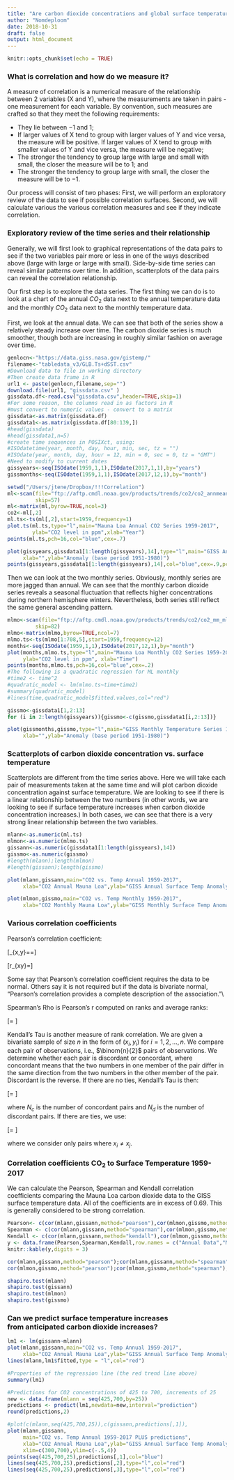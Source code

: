 ```yaml
---
title: "Are carbon dioxide concentrations and global surface temperatures correlated?"
author: "Nomdeploom"
date: 2018-10-31
draft: false
output: html_document
---
```


```r
knitr::opts_chunk$set(echo = TRUE)
```
### What is correlation and how do we measure it?

A measure of correlation is a numerical measure of the relationship between 2 variables (X and Y), where the measurements are taken in pairs - one measurement for each variable. By convention, such measures are crafted so that they meet the following requirements:
 

* They lie between $-1$ and $1$;
* If larger values of X tend to group with larger values of Y and vice versa, the measure will be positive. If larger values of X tend to group with smaller values of Y and vice versa, the measure will be negative;
* The stronger the tendency to group large with large and small with small, the closer the measure will be to $1$; and 
* The stronger the tendency to group large with small, the closer the measure will be to $-1$.

Our process will consist of two phases: First, we will perform an exploratory review of the data to see if possible correlation surfaces. Second, we will calculate various the various correlation measures and see if they indicate correlation.


### Exploratory review of the time series and their relationship

Generally, we will first look to graphical representations of the data pairs to see if the two variables pair more or less in one of the ways described above (large with large or large with small). Side-by-side time series can reveal similar patterns over time. In addition, scatterplots of the data pairs can reveal the correlation relationship.

Our first step is to explore the data series. The first thing we can do is to look at a chart of the annual $CO_2$ data next to the annual temperature data and the monthly $CO_2$ data next to the monthly temperature data.

First, we look at the annual data. We can see that both of the series show a relatively steady increase over time. The carbon dioxide series is much smoother, though both are increasing in roughly similar fashion on average over time.

```r
genlocn<-"https://data.giss.nasa.gov/gistemp/"
filename<-"tabledata_v3/GLB.Ts+dSST.csv"
#Download data to file in working directory
#Then create data frame in R
url1 <- paste(genlocn,filename,sep="")
download.file(url1, "gissdata.csv" )
gissdata.df<-read.csv("gissdata.csv",header=TRUE,skip=1)
#For some reason, the columns read in as factors in R
#must convert to numeric values - convert to a matrix
gissdata<-as.matrix(gissdata.df)
gissdata1<-as.matrix(gissdata.df[80:139,])
#head(gissdata)
#head(gissdata1,n=5)
#create time sequences in POSIXct, using:
#ISOdatetime(year, month, day, hour, min, sec, tz = "")
#ISOdate(year, month, day, hour = 12, min = 0, sec = 0, tz = "GMT")
#Need to modify to current dates
gissyears<-seq(ISOdate(1959,1,1),ISOdate(2017,1,1),by="years")
gissmonths<-seq(ISOdate(1959,1,1),ISOdate(2017,12,1),by="month")
```

```r
setwd("/Users/jtene/Dropbox/!!!Correlation")
ml<-scan(file="ftp://aftp.cmdl.noaa.gov/products/trends/co2/co2_annmean_mlo.txt",
         skip=57)
ml<-matrix(ml,byrow=TRUE,ncol=3)
co2<-ml[,2]
ml.ts<-ts(ml[,2],start=1959,frequency=1)
plot.ts(ml.ts,type="l",main="Mauna Loa Annual CO2 Series 1959-2017",
        ylab="CO2 level in ppm",xlab="Year")
points(ml.ts,pch=16,col="blue",cex=.7)
```



```r
plot(gissyears,gissdata1[1:length(gissyears),14],type="l",main="GISS Annual Temperature Series 1959-2017",
     xlab="",ylab="Anomaly (base period 1951-1980)")
points(gissyears,gissdata1[1:length(gissyears),14],col="blue",cex=.9,pch=20)
```


Then we can look at the two monthly series. Obviously, monthly series are more jagged than annual. We can see that the monthly carbon dioxide series reveals a seasonal fluctuation that reflects higher concentrations during northern hemisphere winters. Nevertheless, both series still reflect the same general ascending pattern.

```r
mlmo<-scan(file="ftp://aftp.cmdl.noaa.gov/products/trends/co2/co2_mm_mlo.txt",
         skip=82)
mlmo<-matrix(mlmo,byrow=TRUE,ncol=7)
mlmo.ts<-ts(mlmo[1:708,5],start=1959,frequency=12)
months<-seq(ISOdate(1959,1,1),ISOdate(2017,12,1),by="month")
plot(months,mlmo.ts,type="l",main="Mauna Loa Monthly CO2 Series 1959-2017", 
     ylab="CO2 level in ppm", xlab="Time")
points(months,mlmo.ts,pch=16,col="blue",cex=.2)
#The following is a quadratic regression for ML monthly
#time2 <- time^2
#quadratic_model <- lm(mlmo.ts~time+time2)
#summary(quadratic_model)
#lines(time,quadratic_model$fitted.values,col="red")
```


```r
gissmo<-gissdata1[1,2:13]
for (i in 2:length(gissyears)){gissmo<-c(gissmo,gissdata1[i,2:13])}

plot(gissmonths,gissmo,type="l",main="GISS Monthly Temperature Series 1959-2017",
     xlab="",ylab="Anomaly (base period 1951-1980)")
```

### Scatterplots of carbon dioxide concentration vs. surface temperature

Scatterplots are different from the time series above. Here we will take each pair of measurements taken at the same time and will plot carbon dioxide concentration against surface temperature. We are looking to see if there is a linear relationship between the two numbers (in other words, we are looking to see if surface temperature increases when carbon dioxide concentration increases.) In both cases, we can see that there is a very strong linear relationship between the two variables.


```r
mlann<-as.numeric(ml.ts)
mlmon<-as.numeric(mlmo.ts)
gissann<-as.numeric(gissdata1[1:length(gissyears),14])
gissmo<-as.numeric(gissmo)
#length(mlann);length(mlmon)
#length(gissann);length(gissmo)
```




```r
plot(mlann,gissann,main="CO2 vs. Temp Annual 1959-2017",
     xlab="CO2 Annual Mauna Loa",ylab="GISS Annual Surface Temp Anomaly")
```

```r
plot(mlmon,gissmo,main="CO2 vs. Temp Monthly 1959-2017",
     xlab="CO2 Monthly Mauna Loa",ylab="GISS Monthly Surface Temp Anomaly")
```


### Various correlation coefficients

Pearson's correlation coefficient:


\[\rho_{x,y}=\frac{\sigma_{xy}}{\sigma_x \sigma_y}=\frac{E[(X-\mu_x)(Y-\mu_y)]}{\sigma_x \sigma_y}\]

\[r_{xy}=\frac{\sum_{i=1}^n (x_i-\bar{x})(y_i-\bar{y})}{\sqrt{\sum_{i=1}^n (x_i-\bar{x})^2\sum_{i=1}^n (y_i-\bar{y})^2}}\]

Some say that Pearson's correlation coefficient requires the data to be normal. Others say it is not required but if the data is bivariate normal, "Pearson's correlation provides a complete description of the association."\\


Spearman's Rho is Pearson's r computed on ranks and average ranks:

\[\rho = \frac{\sum_{i=1}^n R(X_i)R(Y_i)-n(\frac{n+1}{2})^2}{(\sum_{i=1}^n R(X_i)^2-n(\frac{n+1}{2})^2)^{\frac{1}{2}} (\sum_{i=1}^n R(Y_i)^2-n(\frac{n+1}{2})^2)^{\frac{1}{2}}}   \]

Kendall's Tau is another measure of rank correlation. We are given a bivariate sample of size $n$ in the form of $(x_i,y_i)$ for $i=1,2,\dots,n$. We compare each pair of observations, i.e., $\binom{n}{2}$ pairs of observations. We determine whether each pair is discordant or concordant, where concordant means that the two numbers in one member of the pair differ in the same direction from the two numbers in the other member of the pair. Discordant is the reverse. If there are no ties, Kendall's Tau is then:


\[\tau = \frac{N_c-N_d}{n(n-1)/2}  \]

where $N_c$ is the number of concordant pairs and $N_d$ is the number of discordant pairs. If there are ties, we use:

\[\tau = \frac{N_c-N_d}{N_c+N_d}  \]

where we consider only pairs where $x_i \neq x_j$.

### Correlation coefficients CO$_2$ to Surface Temperature 1959-2017

We can calculate the Pearson, Spearman and Kendall correlation coefficients comparing the Mauna Loa carbon dioxide data to the GISS surface temperature data. All of the coefficients are in excess of 0.69. This is generally considered to be strong correlation.

```r
Pearson<- c(cor(mlann,gissann,method="pearson"),cor(mlmon,gissmo,method="pearson"))
Spearman <- c(cor(mlann,gissann,method="spearman"),cor(mlmon,gissmo,method="spearman"))
Kendall <- c(cor(mlann,gissann,method="kendall"),cor(mlmon,gissmo,method="kendall"))
y <- data.frame(Pearson,Spearman,Kendall,row.names = c("Annual Data","Monthly Data"))
knitr::kable(y,digits = 3)
```






```r
cor(mlann,gissann,method="pearson");cor(mlann,gissann,method="spearman");cor(mlann,gissann,method="kendall")
cor(mlmon,gissmo,method="pearson");cor(mlmon,gissmo,method="spearman");cor(mlmon,gissmo,method="kendall")
```

```r
shapiro.test(mlann)
shapiro.test(gissann)
shapiro.test(mlmon)
shapiro.test(gissmo)
```

### Can we predict surface temperature increases </br>from anticipated carbon dioxide increases?

```r
lm1 <- lm(gissann~mlann)
plot(mlann,gissann,main="CO2 vs. Temp Annual 1959-2017",
     xlab="CO2 Annual Mauna Loa",ylab="GISS Annual Surface Temp Anomaly")
lines(mlann,lm1$fitted,type = "l",col="red")
```

```r
#Properties of the regression line (the red trend line above)
summary(lm1)
```

```r
#Predictions for CO2 concentrations of 425 to 700, increments of 25
new <- data.frame(mlann = seq(425,700,by=25))
predictions <- predict(lm1,newdata=new,interval="prediction")
round(predictions,2)
```
```r
#plot(c(mlann,seq(425,700,25)),c(gissann,predictions[,1]),
plot(mlann,gissann,
     main="CO2 vs. Temp Annual 1959-2017 PLUS predictions",
     xlab="CO2 Annual Mauna Loa",ylab="GISS Annual Surface Temp Anomaly",
     xlim=c(300,700),ylim=c(-.5,4))
points(seq(425,700,25),predictions[,1],col="blue")
lines(seq(425,700,25),predictions[,2],type="l",col="red")
lines(seq(425,700,25),predictions[,3],type="l",col="red")
```
